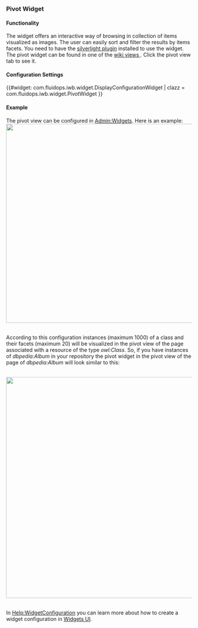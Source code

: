 === Pivot Widget ===

==== Functionality ====

The widget offers an interactive way of browsing in collection of items visualized as images. The user can easily sort and filter the results by items facets. You need to have the [http://www.silverlight.net/learn/data-networking/pivot-viewer/pivotviewer-control silverlight plugin]  installed to use the widget. The pivot widget can be found in one of the [[Help:Views | wiki views ]]. Click the pivot view tab to see it.

==== Configuration Settings ====

{{#widget: com.fluidops.iwb.widget.DisplayConfigurationWidget
| clazz = com.fluidops.iwb.widget.PivotWidget
}}

==== Example ====

The pivot view can be configured in [[Admin:Widgets]]. Here is an example:
<br>

<img src="../images/help/pivot-configuration.png" width="540px" />

<br>
According to this configuration instances (maximum 1000) of a class and their facets (maximum 20) will be visualized in the pivot view of the page associated with a resource of the type ''owl:Class''. So, if you have instances of ''dbpedia:Album'' in your repository the pivot widget in the pivot view of the page of ''dbpedia:Album'' will look similar to this:

<br>

<img src="../images/help/pivot-widget.png" width="600px" />

<br>
In [[Help:WidgetConfiguration | Help:WidgetConfiguration]] you can learn more about how to create a widget configuration in [[Admin:Widgets | Widgets UI]]. 